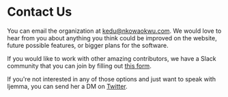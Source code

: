 
# Contact Us

You can email the organization at [kedu@nkowaokwu.com](mailto:kedu@nkowaokwu.com). We would love to hear from
you about anything you think could be improved on the website, future possible features, or bigger plans for the software.

If you would like to work with other amazing contributors, we have a Slack community that you can join by filling out [this form](https://nkowaokwu.com/volunteer).

If you're not interested in any of those options and just want to speak with Ijemma, you can send her a DM on [Twitter](https://twitter.com/ijemmaohno).
